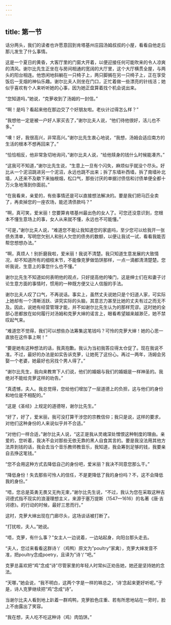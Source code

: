 ```yaml
---
---
---
```

title: 第一节
---




话分两头，我们的读者也许愿意回到肯塔基州庄园汤姆叔叔的小屋，看看自他走后那儿发生了什么事情。

这是一个夏日的黄昏，大客厅里的门窗大开着，以便迎接任何可能吹来的令人凉爽的清风。谢尔比先生正坐在与房间相通的宽阔的大厅里，这个大厅横贯全屋，与两头的阳台相连。他悠闲地斜躺在一只椅子上，两只脚搁在另一只椅子上，正在享受饭后一支烟的神仙乐趣。谢尔比夫人则坐在门口，正忙着做一些漂亮的针线活；她似乎喜欢有个人来听听她的心事，因为她正盘算着找个机会说出来。

“您知道吗，”她说，“克萝收到了汤姆的一封信。”

“啊！是吗？看起来他在那边交了个好朋友啦。老伙计过得怎么样？”

“我想他一定是被一户好人家买去了，”谢尔比夫人说，“他们待他很好，活儿也不多。”

“噢！好，我很高兴，非常高兴。”谢尔比先生衷心地说，“我想，汤姆会适应南方的生活的根本不想再回来了。”

“恰恰相反，他非常急切地询问，”谢尔比夫人说，“给他赎身的钱什么时候能凑齐。”

“这我可不知道，”谢尔比先生说，“生意上一旦有个闪失，麻烦似乎就没个尽头。好比从一个泥沼跳进另一个泥沼，永远也跳不出来；拆了东墙补西墙，拆了南墙补北墙，人还来不及歇下来抽根烟，松口气，那些讨厌的单据讨债信和讨债单便全都十万火急地落到你面前。”

“在我看来，亲爱的，有些事情还是可以直接想法解决的。要是我们把马匹全卖了，再卖掉您的一座农场，能还清债款吗？”

“啊，真可笑，爱米丽！您要算肯塔基州最出色的女人了。可您还没意识到，您根本不懂生意场上的事，女人从来就不懂，永远也不可能懂。”

“可是，”谢尔比夫人说，“难道您不能让我知道您的家底吗，至少您可以给我开一张债务清单，写明您欠别人和别人欠您的债务的数额，以便让我试一试，看看我能否帮您想想办法。”

“啊，真烦人！别折磨我啦，爱米丽！我说不清楚。我只知道生意发展的大致情况，却不知道所有的细枝末节，不能像克萝做馅饼那样，一点一滴都清清楚楚。您听我说，生意上的事您什么也不懂。”

谢尔比先生不知道如何表明他的观点，只好提高他的嗓门，这是绅士们在和妻子讨论生意方面的事情时，惯用的一种既方便又让人信服的手法。

谢尔比夫人叹了口气，不再说话。事实上，虽然丈夫说她只是个妇道人家，可实际上她却有一个清晰活跃、讲究实际的头脑，其意志力甚至比她的丈夫有过之而无不及。因此，说她有经营管理才能，并不如谢尔比先生认为的那样荒谬。这时她的全部心思都放在如何履行对汤姆和克萝大婶的诺言上，眼看希望越来越渺茫，她不禁叹起气来。

“难道您不觉得，我们可以想些办法筹集这笔钱吗？可怜的克萝大婶！她的心思一直放在这件事上啊！”

“要是她有这种想法的话，我真抱歉。我认为当初我答应得太仓促了。现在我说不准。不过，最好的办法是如实告诉克萝，让她死了这份心。再过一两年，汤姆会另娶一个老婆，她最好也另找个男人得了。”

“谢尔比先生，我向来教育下人们说，他们的婚姻与我们的婚姻是一样神圣的。我绝对不能给克萝这样的劝告。”

“真遗憾，夫人。我总觉得，您给他们增加了一层道德上的负担，这与他们的身份和地位是不相配的。”

“这是《圣经》上规定的道德呀，谢尔比先生。”

“好了，好了，爱米丽，我可没打算干涉您的宗教信仰；我只是说，这样的要求，对他们这种身份的人来说似乎并不合适。”

“对他们一样合适，”谢尔比夫人说，“这正是我从灵魂深处憎恨这种制度的理由。亲爱的，您听着，我决不会对那些无依无靠的黑人自食其言的。要是我没法用其他方法弄到钱的话，我会去当个音乐教师教音乐，我知道，我会筹到足够的钱，我要亲自去挣这笔钱。”

“您不会用这种方式去降低自己的身份吧，爱米丽？我决不同意您那么干。”

“降低身份！失去那些可怜人的信任，不是更降低了我的身份吗？不，这不会降低我的身份。”

“唔，您总是英勇无畏又无拘无束，”谢尔比先生说，“不过，我认为您在采取这种吉诃德式指不现实的浪漫理想主义，来源于塞万提斯（1547—1616）的名著《唐·吉诃德》。的行动的时候，最好三思而行。”

这时，克萝大婶出现在门廊尽头，这场谈话被打断了。

“打扰啦，夫人。”她说。

“唔，克萝，有什么事？”女主人一边说着，一边站起身，向阳台那头走去。

“夫人，您过来看看这群诗丫（鸡鸭）原文为”poultry“家禽），克萝大婶发音不准，把poultry念成poetry，且译为”诗丫“吧。”

克萝总喜欢把“鸡”念成“诗”尽管家里的年轻人时常纠正劝告她，她还是坚持她的念法。

“天哪，”她会说，“我不明白，这两个字是一样的嘛总之，‘诗’念起来更好听呢。”于是，诗人克萝继续把“鸡”念成“诗”。

当谢尔比夫人看到地上趴着一群鸡鸭，克萝脸色庄重、若有所思地站在一旁时，脸上不由露出了笑容。

“我在想，夫人吃不吃这种诗（鸡）肉馅饼。”